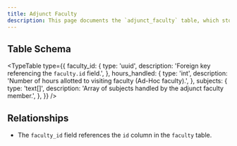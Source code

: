 ```yaml
---
title: Adjunct Faculty
description: This page documents the `adjunct_faculty` table, which stores information about adjunct faculty members and their workload.
---
```


## Table Schema

<TypeTable
  type={{
    faculty_id: {
      type: 'uuid',
      description: 'Foreign key referencing the `faculty.id` field.',
    },
    hours_handled: {
      type: 'int',
      description:
        'Number of hours allotted to visiting faculty (Ad-Hoc faculty).',
    },
    subjects: {
      type: 'text[]',
      description: 'Array of subjects handled by the adjunct faculty member.',
    },
  }}
/>

## Relationships

- The `faculty_id` field references the `id` column in the `faculty` table.

<Cards>
  <Card title="Go to Faculty Table" href="./faculty" />
</Cards>

